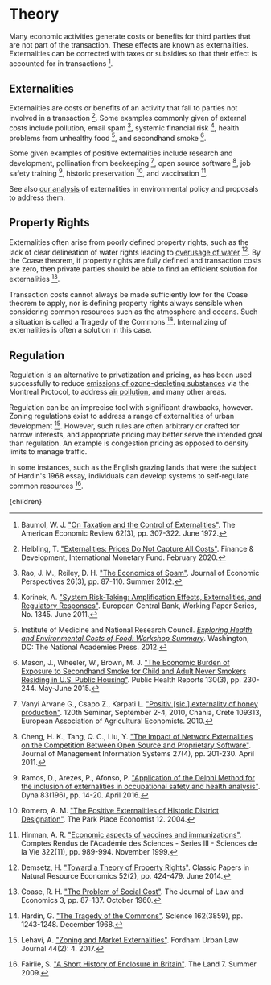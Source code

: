 

# Theory
Many economic activities generate costs or benefits for third parties that are not part of the transaction. These effects are known as externalities. Externalities can be corrected with taxes or subsidies so that their effect is accounted for in transactions [^{"Baumol1972"}].

[^{"Baumol1972"}]: Baumol, W. J. ["On Taxation and the Control of Externalities"](https://www.jstor.org/stable/1803378). The American Economic Review 62(3), pp. 307-322. June 1972.

## Externalities
Externalities are costs or benefits of an activity that fall to parties not involved in a transaction [^{"Helbling2020"}]. Some examples commonly given of external costs include pollution, email spam [^{"rao2012"}], systemic financial risk [^{"korinek2011"}], health problems from unhealthy food [^{"instofmedr2012"}], and secondhand smoke [^{"masonwheeler2015"}].

[^{"Helbling2020"}]: Helbling, T. ["Externalities: Prices Do Not Capture All Costs"](https://www.imf.org/external/pubs/ft/fandd/basics/external.htm). Finance & Development, International Monetary Fund. February 2020.

[^{"rao2012"}]: Rao, J. M., Reiley, D. H. ["The Economics of Spam"](https://www.aeaweb.org/articles?id=10.1257/jep.26.3.87). Journal of Economic Perspectives 26(3), pp. 87-110. Summer 2012.

[^{"korinek2011"}]: Korinek, A. ["System Risk-Taking: Amplification Effects, Externalities, and Regulatory Responses"](https://ideas.repec.org/p/ecb/ecbwps/20111345.html). European Central Bank, Working Paper Series, No. 1345. June 2011.

[^{"instofmedr2012"}]: Institute of Medicine and National Research Council. [*Exploring Health and Environmental Costs of Food: Workshop Summary*](https://www.nap.edu/catalog/13521/exploring-health-and-environmental-costs-of-food-workshop-summary). Washington, DC: The National Academies Press. 2012.

[^{"masonwheeler2015"}]: Mason, J., Wheeler, W., Brown, M. J. ["The Economic Burden of Exposure to Secondhand Smoke for Child and Adult Never Smokers Residing in U.S. Public Housing"](https://www.ncbi.nlm.nih.gov/pmc/articles/PMC4388221/). Public Health Reports 130(3), pp. 230-244. May-June 2015.

Some given examples of positive externalities include research and development, pollination from beekeeping [^{"vanyicsapo2010"}], open source software [^{"ChengTangLiu2011"}], job safety training [^{"ramosafonso2016"}], historic preservation [^{"romeroeconomist2004"}], and vaccination [^{"hinmansciencesdelavie1999"}].

[^{"vanyicsapo2010"}]: Vanyi Arvane G., Csapo Z., Karpati L. ["Positiv [sic.] externality of honey production"](https://ideas.repec.org/p/ags/eaa120/109313.html). 120th Seminar, September 2-4, 2010, Chania, Crete 109313, European Association of Agricultural Economists. 2010.

[^{"ChengTangLiu2011"}]: Cheng, H. K., Tang, Q. C., Liu, Y. ["The Impact of Network Externalities on the Competition Between Open Source and Proprietary Software"](https://www.researchgate.net/publication/220591121_The_Impact_of_Network_Externalities_on_the_Competition_Between_Open_Source_and_Proprietary_Software). Journal of Management Information Systems 27(4), pp. 201-230. April 2011.

[^{"ramosafonso2016"}]: Ramos, D., Arezes, P., Afonso, P. ["Application of the Delphi Method for the inclusion of externalities in occupational safety and health analysis"](https://www.redalyc.org/journal/496/49645153002/html/). Dyna 83(196), pp. 14-20. April 2016.

[^{"romeroeconomist2004"}]: Romero, A. M. ["The Positive Externalities of Historic District Designation"](https://digitalcommons.iwu.edu/parkplace/vol12/iss1/16/). The Park Place Economist 12. 2004.

[^{"hinmansciencesdelavie1999"}]: Hinman, A. R. ["Economic aspects of vaccines and immunizations"](https://www.sciencedirect.com/science/article/abs/pii/S076444690087198X). Comptes Rendus de l'Académie des Sciences - Series III - Sciences de la Vie 322(11), pp. 989-994. November 1999.

See also [our analysis](/costs/economy/costs_examples) of externalities in environmental policy and proposals to address them.

## Property Rights
Externalities often arise from poorly defined property rights, such as the lack of clear delineation of water rights leading to [overusage of water](/matter/water/water_usage) [^{"demsetzhnaturalecon2014"}]. By the Coase theorem, if property rights are fully defined and transaction costs are zero, then private parties should be able to find an efficient solution for externalities [^{"coaserh1960"}].

[^{"demsetzhnaturalecon2014"}]: Demsetz, H. ["Toward a Theory of Property Rights"](https://www.aeaweb.org/articles?id=10.1257/jel.52.2.424). Classic Papers in Natural Resource Economics 52(2), pp. 424-479. June 2014.

[^{"coaserh1960"}]: Coase, R. H. ["The Problem of Social Cost"](https://www.journals.uchicago.edu/doi/10.1086/466560). The Journal of Law and Economics 3, pp. 87-137. October 1960.

Transaction costs cannot always be made sufficiently low for the Coase theorem to apply, nor is defining property rights always sensible when considering common resources such as the atmosphere and oceans. Such a situation is called a Tragedy of the Commons [^{"harding1968"}]. Internalizing of externalities is often a solution in this case.

[^{"harding1968"}]: Hardin, G. ["The Tragedy of the Commons"](https://science.sciencemag.org/content/162/3859/1243/tab-article-info). Science 162(3859), pp. 1243-1248. December 1968.

## Regulation
Regulation is an alternative to privatization and pricing, as has been used successfully to reduce [emissions of ozone-depleting substances](/habitat/environment/ozone_socio) via the Montreal Protocol, to address [air pollution](/habitat/environment/air_pollution_socio), and many other areas.

Regulation can be an imprecise tool with significant drawbacks, however. Zoning regulations exist to address a range of externalities of urban development [^{"lehavilawjournal2017"}]. However, such rules are often arbitrary or crafted for narrow interests, and appropriate pricing may better serve the intended goal than regulation. An example is congestion pricing as opposed to density limits to manage traffic.

[^{"lehavilawjournal2017"}]: Lehavi, A. ["Zoning and Market Externalities"](https://heinonline.org/HOL/LandingPage?handle=hein.journals/frdurb44&div=17&id=&page=). Fordham Urban Law Journal 44(2): 4. 2017.

In some instances, such as the English grazing lands that were the subject of Hardin's 1968 essay, individuals can develop systems to self-regulate common resources [^{"fairlielandofsummer2009"}].

[^{"fairlielandofsummer2009"}]: Fairlie, S. ["A Short History of Enclosure in Britain"](https://www.thelandmagazine.org.uk/articles/short-history-enclosure-britain). The Land 7. Summer 2009.

  <Article 
    focusAreaUrl={focusAreaUrl} 
    hierarchy={hierarchy} 
    site={site}
  >
    {children}
  </Article>